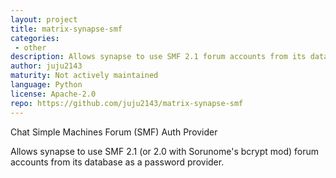 ```yaml
---
layout: project
title: matrix-synapse-smf
categories:
 - other
description: Allows synapse to use SMF 2.1 forum accounts from its database as a password provider
author: juju2143
maturity: Not actively maintained
language: Python
license: Apache-2.0
repo: https://github.com/juju2143/matrix-synapse-smf
---
```


Chat Simple Machines Forum (SMF) Auth Provider

Allows synapse to use SMF 2.1 (or 2.0 with Sorunome's bcrypt mod) forum accounts from its database as a password provider.
